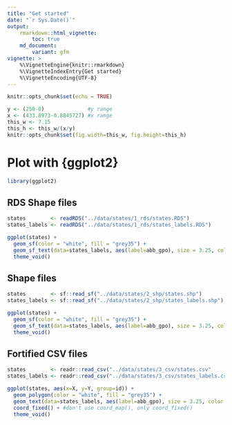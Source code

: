 ```yaml
---
title: "Get started"
date: "`r Sys.Date()`"
output:
    rmarkdown::html_vignette:
        toc: true
    md_document:
        variant: gfm
vignette: >
    %\VignetteEngine{knitr::rmarkdown}
    %\VignetteIndexEntry{Get started}
    %\VignetteEncoding{UTF-8}
---
```


```r
knitr::opts_chunk$set(echo = TRUE)

y <- (250-0)              #y range
x <- (433.8973-0.8845727) #x range
this_w <- 7.15
this_h <- this_w/(x/y)
knitr::opts_chunk$set(fig.width=this_w, fig.height=this_h)

```

# Plot with {ggplot2} 

```r
library(ggplot2)
```


## RDS Shape files 

```r
states        <- readRDS("../data/states/1_rds/states.RDS")
states_labels <- readRDS("../data/states/1_rds/states_labels.RDS")

ggplot(states) + 
  geom_sf(color = "white", fill = "grey35") + 
  geom_sf_text(data=states_labels, aes(label=abb_gpo), size = 3.25, color = "white") + 
  theme_void()
```

## Shape files 

```r
states        <- sf::read_sf("../data/states/2_shp/states.shp")
states_labels <- sf::read_sf("../data/states/2_shp/states_labels.shp")

ggplot(states) + 
  geom_sf(color = "white", fill = "grey35") + 
  geom_sf_text(data=states_labels, aes(label=abb_gpo), size = 3.25, color = "white") + 
  theme_void()
```

## Fortified CSV files 

```r
states        <- readr::read_csv("../data/states/3_csv/states.csv"       , show_col_types = FALSE)
states_labels <- readr::read_csv("../data/states/3_csv/states_labels.csv", show_col_types = FALSE)

ggplot(states, aes(x=X, y=Y, group=id)) + 
  geom_polygon(color = "white", fill = "grey35") + 
  geom_text(data=states_labels, aes(label=abb_gpo), size = 3.25, color = "white") + 
  coord_fixed() + #don't use coord_map(), only coord_fixed()
  theme_void()
```
